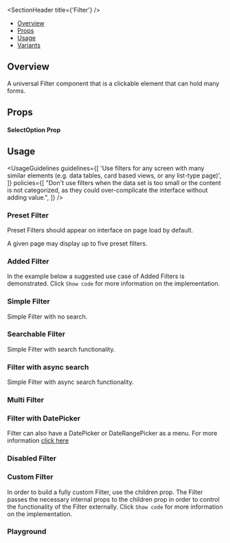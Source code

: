 

<Meta of={FilterStories} />

<SectionHeader title={'Filter'} />

- [Overview](#overview)
- [Props](#props)
- [Usage](#usage)
- [Variants](#variants)

## Overview

A universal Filter component that is a clickable element that can hold many forms.

## Props

<ArgTypes of={Filter} />

#### SelectOption Prop

<ArgTypes of={SelectOptionDummyStory} />

## Usage

<UsageGuidelines
  guidelines={[
    'Use filters for any screen with many similar elements (e.g. data tables, card based views, or any list-type page)',
  ]}
  policies={[
    "Don't use filters when the data set is too small or the content is not categorized, as they could over-complicate the interface without adding value.",
  ]}
/>

<SubsectionHeader title="Variants" />

### Preset Filter

Preset Filters should appear on interface on page load by default.

<Tip>A given page may display up to five preset filters.</Tip>

<Canvas of={FilterStories.PresetFilter} />

### Added Filter

In the example below a suggested use case of Added Filters is demonstrated.
Click `Show code` for more information on the implementation.

<Canvas of={FilterStories.AddedFilter} />

### Simple Filter

Simple Filter with no search.

<Canvas of={FilterStories.SimpleFilter} />

### Searchable Filter

Simple Filter with search functionality.

<Canvas of={FilterStories.SearchableFilter} />

### Filter with async search

Simple Filter with async search functionality.

<Canvas of={FilterStories.AsyncFilter} />

### Multi Filter

<Canvas of={FilterStories.MultiFilter} />

### Filter with DatePicker

Filter can also have a DatePicker or DateRangePicker as a menu.
For more information [click here](../?path=/story/updated-components-fields-datepicker--date-picker-with-filter)

<Canvas of={FilterStories.FilterWithDatePicker} />

### Disabled Filter

<Canvas of={FilterStories.DisabledFilter} />

### Custom Filter

In order to build a fully custom Filter, use the children prop. The Filter passes the necessary internal props to the children prop in order to control the functionality of the Filter externally.
Click `Show code` for more information on the implementation.

<Canvas of={FilterStories.CustomFilter} />

### Playground

<Canvas of={FilterStories.Playground} />
